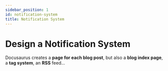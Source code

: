 ```yaml
---
sidebar_position: 1
id: notification-system
title: Notification System
---
```


# Design a Notification System

Docusaurus creates a **page for each blog post**, but also a **blog index page**, a **tag system**, an **RSS** feed...
